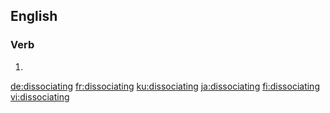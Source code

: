 ==English==

===Verb===
{{head|en|present participle}}

# {{present participle of|dissociate|lang=en|nocat=1}}

[[de:dissociating]]
[[fr:dissociating]]
[[ku:dissociating]]
[[ja:dissociating]]
[[fi:dissociating]]
[[vi:dissociating]]